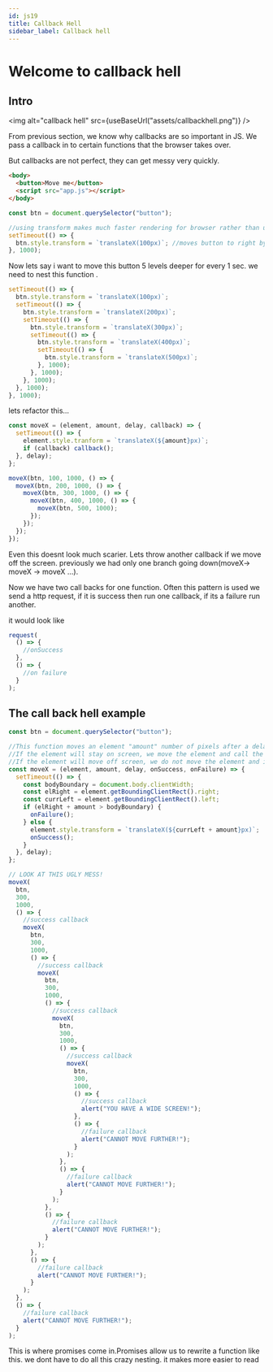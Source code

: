 ```yaml
---
id: js19
title: Callback Hell
sidebar_label: Callback hell
---
```



# Welcome to callback hell

## Intro

<img alt="callback hell" src={useBaseUrl("assets/callbackhell.png")} />

From previous section, we know why callbacks are so important in JS. We pass a callback in to certain functions that the browser takes over.

But callbacks are not perfect, they can get messy very quickly.

```html
<body>
  <button>Move me</button>
  <script src="app.js"></script>
</body>
```

```javascript
const btn = document.querySelector("button");

//using transform makes much faster rendering for browser rather than using top or style attributes.
setTimeout(() => {
  btn.style.transform = `translateX(100px)`; //moves button to right by 100 px
}, 1000);
```

Now lets say i want to move this button 5 levels deeper for every 1 sec. we need to nest this function .

```javascript
setTimeout(() => {
  btn.style.transform = `translateX(100px)`;
  setTimeout(() => {
    btn.style.transform = `translateX(200px)`;
    setTimeout(() => {
      btn.style.transform = `translateX(300px)`;
      setTimeout(() => {
        btn.style.transform = `translateX(400px)`;
        setTimeout(() => {
          btn.style.transform = `translateX(500px)`;
        }, 1000);
      }, 1000);
    }, 1000);
  }, 1000);
}, 1000);
```

lets refactor this...

```javascript
const moveX = (element, amount, delay, callback) => {
  setTimeout(() => {
    element.style.tranform = `translateX(${amount}px)`;
    if (callback) callback();
  }, delay);
};

moveX(btn, 100, 1000, () => {
  moveX(btn, 200, 1000, () => {
    moveX(btn, 300, 1000, () => {
      moveX(btn, 400, 1000, () => {
        moveX(btn, 500, 1000);
      });
    });
  });
});
```

Even this doesnt look much scarier. Lets throw another callback if we move off the screen. previously we had only one branch going down(moveX-> moveX -> moveX ...).

Now we have two call backs for one function. Often this pattern is used we send a http request, if it is success then run one callback, if its a failure run another.

it would look like

```javascript
request(
  () => {
    //onSuccess
  },
  () => {
    //on failure
  }
);
```

## The call back hell example

```javascript
const btn = document.querySelector("button");

//This function moves an element "amount" number of pixels after a delay.
//If the element will stay on screen, we move the element and call the onSuccess callback function
//If the element will move off screen, we do not move the element and instead call the onFailure callback
const moveX = (element, amount, delay, onSuccess, onFailure) => {
  setTimeout(() => {
    const bodyBoundary = document.body.clientWidth;
    const elRight = element.getBoundingClientRect().right;
    const currLeft = element.getBoundingClientRect().left;
    if (elRight + amount > bodyBoundary) {
      onFailure();
    } else {
      element.style.transform = `translateX(${currLeft + amount}px)`;
      onSuccess();
    }
  }, delay);
};

// LOOK AT THIS UGLY MESS!
moveX(
  btn,
  300,
  1000,
  () => {
    //success callback
    moveX(
      btn,
      300,
      1000,
      () => {
        //success callback
        moveX(
          btn,
          300,
          1000,
          () => {
            //success callback
            moveX(
              btn,
              300,
              1000,
              () => {
                //success callback
                moveX(
                  btn,
                  300,
                  1000,
                  () => {
                    //success callback
                    alert("YOU HAVE A WIDE SCREEN!");
                  },
                  () => {
                    //failure callback
                    alert("CANNOT MOVE FURTHER!");
                  }
                );
              },
              () => {
                //failure callback
                alert("CANNOT MOVE FURTHER!");
              }
            );
          },
          () => {
            //failure callback
            alert("CANNOT MOVE FURTHER!");
          }
        );
      },
      () => {
        //failure callback
        alert("CANNOT MOVE FURTHER!");
      }
    );
  },
  () => {
    //failure callback
    alert("CANNOT MOVE FURTHER!");
  }
);
```

This is where promises come in.Promises allow us to rewrite a function like this. we dont have to do all this crazy nesting. it makes more easier to read

